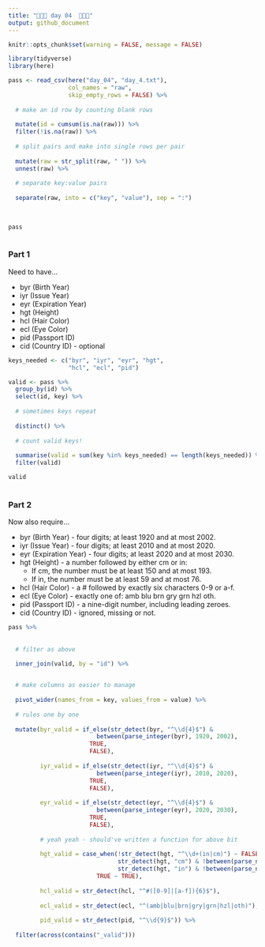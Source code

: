 ```yaml
---
title: "🎄🎄🎄 day 04  🎄🎄🎄"
output: github_document
---
```

```r
knitr::opts_chunk$set(warning = FALSE, message = FALSE)
```

```r
library(tidyverse)
library(here)
```

```r
pass <- read_csv(here("day_04", "day_4.txt"),
                 col_names = "raw",
                 skip_empty_rows = FALSE) %>%
  
  # make an id row by counting blank rows
  
  mutate(id = cumsum(is.na(raw))) %>% 
  filter(!is.na(raw)) %>% 
  
  # split pairs and make into single rows per pair
  
  mutate(raw = str_split(raw, " ")) %>% 
  unnest(raw) %>% 
  
  # separate key:value pairs
  
  separate(raw, into = c("key", "value"), sep = ":")
  
  

pass
  
```

### Part 1

Need to have...

* byr (Birth Year)
* iyr (Issue Year)
* eyr (Expiration Year)
* hgt (Height)
* hcl (Hair Color)
* ecl (Eye Color)
* pid (Passport ID)
* cid (Country ID) - optional

```r
keys_needed <- c("byr", "iyr", "eyr", "hgt",
                 "hcl", "ecl", "pid")

valid <- pass %>% 
  group_by(id) %>%
  select(id, key) %>% 
  
  # sometimes keys repeat
  
  distinct() %>% 
  
  # count valid keys!
  
  summarise(valid = sum(key %in% keys_needed) == length(keys_needed)) %>% 
  filter(valid)

valid
  
```

### Part 2 

Now also require...

* byr (Birth Year) - four digits; at least 1920 and at most 2002.
* iyr (Issue Year) - four digits; at least 2010 and at most 2020.
* eyr (Expiration Year) - four digits; at least 2020 and at most 2030.
* hgt (Height) - a number followed by either cm or in:
  + If cm, the number must be at least 150 and at most 193.
  + If in, the number must be at least 59 and at most 76.
* hcl (Hair Color) - a # followed by exactly six characters 0-9 or a-f.
* ecl (Eye Color) - exactly one of: amb blu brn gry grn hzl oth.
* pid (Passport ID) - a nine-digit number, including leading zeroes.
* cid (Country ID) - ignored, missing or not.


```r
pass %>% 
  
  
  # filter as above
  
  inner_join(valid, by = "id") %>% 


  # make columns as easier to manage
  
  pivot_wider(names_from = key, values_from = value) %>% 
  
  # rules one by one
  
  mutate(byr_valid = if_else(str_detect(byr, "^\\d{4}$") &
                         between(parse_integer(byr), 1920, 2002),
                       TRUE,
                       FALSE),
         
         iyr_valid = if_else(str_detect(iyr, "^\\d{4}$") &
                         between(parse_integer(iyr), 2010, 2020),
                       TRUE,
                       FALSE),
         
         eyr_valid = if_else(str_detect(eyr, "^\\d{4}$") &
                         between(parse_integer(eyr), 2020, 2030),
                       TRUE,
                       FALSE),
         
         # yeah yeah - should've written a function for above bit
         
         hgt_valid = case_when(!str_detect(hgt, "^\\d+(in|cm)") ~ FALSE,
                               str_detect(hgt, "cm") & !between(parse_number(hgt), 150, 193) ~ FALSE,
                               str_detect(hgt, "in") & !between(parse_number(hgt),  59, 76)  ~ FALSE,
                         TRUE ~ TRUE),
         
         hcl_valid = str_detect(hcl, "^#([0-9]|[a-f]){6}$"),
         
         ecl_valid = str_detect(ecl, "^(amb|blu|brn|gry|grn|hzl|oth)"),
         
         pid_valid = str_detect(pid, "^\\d{9}$")) %>%
  
  filter(across(contains("_valid")))
  
  
```


